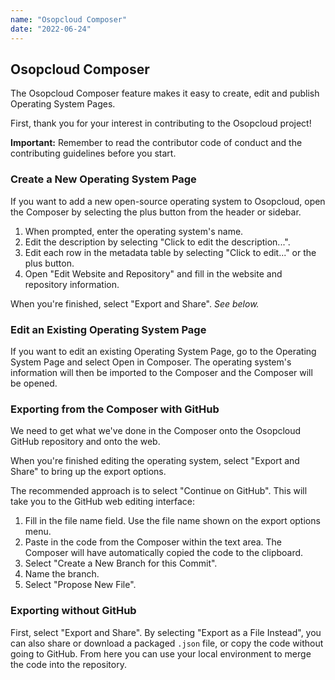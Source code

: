 ```yaml
---
name: "Osopcloud Composer"
date: "2022-06-24"
---
```


## Osopcloud Composer

The Osopcloud Composer feature makes it easy to create, edit and publish Operating System Pages.

First, thank you for your interest in contributing to the Osopcloud project!

**Important:** Remember to read the contributor code of conduct and the contributing guidelines before you start.

### Create a New Operating System Page

If you want to add a new open-source operating system to Osopcloud, open the Composer by selecting the plus button from the header or sidebar.

1. When prompted, enter the operating system's name.
2. Edit the description by selecting "Click to edit the description...".
3. Edit each row in the metadata table by selecting "Click to edit..." or the plus button.
4. Open "Edit Website and Repository" and fill in the website and repository information.

When you're finished, select "Export and Share". _See below._

### Edit an Existing Operating System Page

If you want to edit an existing Operating System Page, go to the Operating System Page and select Open in Composer. The operating system's information will then be imported to the Composer and the Composer will be opened.

### Exporting from the Composer with GitHub

We need to get what we've done in the Composer onto the Osopcloud GitHub repository and onto the web.

When you're finished editing the operating system, select "Export and Share" to bring up the export options.

The recommended approach is to select "Continue on GitHub". This will take you to the GitHub web editing interface:

1. Fill in the file name field. Use the file name shown on the export options menu.
2. Paste in the code from the Composer within the text area. The Composer will have automatically copied the code to the clipboard.
3. Select "Create a New Branch for this Commit".
4. Name the branch.
5. Select "Propose New File".

### Exporting without GitHub

First, select "Export and Share". By selecting "Export as a File Instead", you can also share or download a packaged `.json` file, or copy the code without going to GitHub. From here you can use your local environment to merge the code into the repository.

